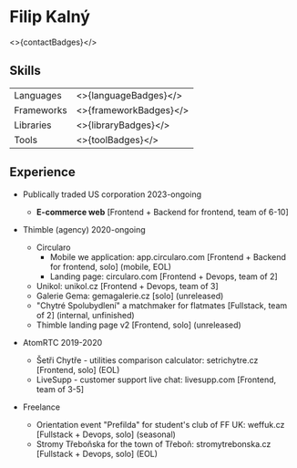 
# Filip Kalný

<>{contactBadges}</>

## Skills

|             |                         |
|-------------|-------------------------|
| Languages   | <>{languageBadges}</>   |
| Frameworks  | <>{frameworkBadges}</>  |
| Libraries   | <>{libraryBadges}</>    |
| Tools       | <>{toolBadges}</>       |

## Experience

- Publically traded US corporation 2023-ongoing
  - **E-commerce web** [Frontend + Backend for frontend, team of 6-10]

- Thimble (agency) 2020-ongoing
  - Circularo
    - Mobile we application: app.circularo.com [Frontend + Backend for frontend, solo] (mobile, EOL)
    - Landing page: circularo.com [Frontend + Devops, team of 2]
  - Unikol: unikol.cz [Frontend + Devops, team of 3]
  - Galerie Gema: gemagalerie.cz [solo] (unreleased)
  - "Chytré Spolubydlení" a matchmaker for flatmates [Fullstack, team of 2] (internal, unfinished)
  - Thimble landing page v2 [Frontend, solo] (unreleased)

- AtomRTC 2019-2020
  - Šetři Chytře - utilities comparison calculator: setrichytre.cz [Frontend, solo] (EOL)
  - LiveSupp - customer support live chat: livesupp.com [Frontend, team of 3-5]

- Freelance
  - Orientation event "Prefilda" for student's club of FF UK: weffuk.cz [Fullstack + Devops, solo] (seasonal)
  - Stromy Třeboňska for the town of Třeboň: stromytrebonska.cz [Fullstack + Devops, solo] (EOL)
